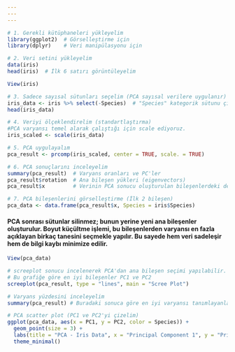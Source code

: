 ```yaml
---
---
---
```


```r
# 1. Gerekli kütüphaneleri yükleyelim
library(ggplot2)  # Görselleştirme için
library(dplyr)    # Veri manipülasyonu için
```

```r
# 2. Veri setini yükleyelim
data(iris)
head(iris)  # İlk 6 satırı görüntüleyelim
```

```r
View(iris)
```

```r
# 3. Sadece sayısal sütunları seçelim (PCA sayısal verilere uygulanır)
iris_data <- iris %>% select(-Species)  # "Species" kategorik sütunu çıkarıldı
head(iris_data)
```

```r
# 4. Veriyi ölçeklendirelim (standartlaştırma)
#PCA varyansı temel alarak çalıştığı için scale ediyoruz.
iris_scaled <- scale(iris_data)
```

```r
# 5. PCA uygulayalım
pca_result <- prcomp(iris_scaled, center = TRUE, scale. = TRUE)
```

```r
# 6. PCA sonuçlarını inceleyelim
summary(pca_result)  # Varyans oranları ve PC'ler
pca_result$rotation  # Ana bileşen yükleri (eigenvectors)
pca_result$x         # Verinin PCA sonucu oluşturulan bileşenlerdeki değerleri
```

```r
# 7. PCA bileşenlerini görselleştirme (İlk 2 bileşen)
pca_data <- data.frame(pca_result$x, Species = iris$Species)
```

#### PCA sonrası sütunlar silinmez; bunun yerine **yeni ana bileşenler** oluşturulur. Boyut küçültme işlemi, bu bileşenlerden varyansı en fazla açıklayan birkaç tanesini seçmekle yapılır. Bu sayede hem veri sadeleşir hem de bilgi kaybı minimize edilir.

```r
View(pca_data)
```

```r
# screeplot sonucu incelenerek PCA'dan ana bileşen seçimi yapılabilir.
# Bu grafiğe göre en iyi bileşenler PC1 ve PC2
screeplot(pca_result, type = "lines", main = "Scree Plot")
```

```r
# Varyans yüzdesini inceleyelim
summary(pca_result) # Buradaki sonuca göre en iyi varyansı tanımlayanlar PC1 ve PC2

```

```r
# PCA scatter plot (PC1 ve PC2'yi çizelim)
ggplot(pca_data, aes(x = PC1, y = PC2, color = Species)) +
  geom_point(size = 3) +
  labs(title = "PCA - Iris Data", x = "Principal Component 1", y = "Principal Component 2") +
  theme_minimal()
```
